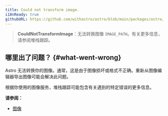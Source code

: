 ```yaml
---
title: Could not transform image.
i18nReady: true
githubURL: https://github.com/withastro/astro/blob/main/packages/astro/src/core/errors/errors-data.ts
---
```


> **CouldNotTransformImage**：无法转换图像 `IMAGE_PATH`。有关更多信息，请参阅堆栈跟踪。

## 哪里出了问题？ \{#what-went-wrong\}

Astro 无法转换你的图像。通常，这是由于图像损坏或格式不正确。重新从图像编辑器导出图像可能会解决此问题。

根据你使用的图像服务，堆栈跟踪可能包含有关遇到的特定错误的更多信息。

**请参阅：**

-  [图像](/zh-cn/guides/images/)
